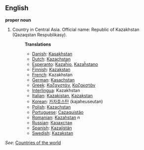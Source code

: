 ==English==

'''proper noun'''

# Country in Central Asia. Official name: Republic of Kazakhstan (Qazaqstan Respublikasy).
#:'''Translations'''
#:*[[Danish]]: [[Kasakhstan]]
#:*[[Dutch]]: [[Kazachstan]]
#:*[[Esperanto]]: [[Kazaĥio]], [[Kazaĥstano]]
#:*[[Finnish]]: [[Kazakstan]]
#:*[[French]]: Kazakhstan
#:*[[German]]: [[Kasachstan]]
#:*[[Greek]]: [[Καζαχστάν]], [[Καζακστάν]]
#:*[[Interlingua]]: Kazakhstan
#:*[[Italian]]: [[Kazakistan]], [[Kazakstan]]
#:*[[Korean]]: [[카자흐스탄]] (kajaheuseutan)
#:*[[Polish]]: [[Kazachstan]]
#:*[[Portuguese]]: [[Cazaquistão]]
#:*[[Romanian]]: [[Kazahstan]] ''n''
#:*[[Russian]]: [[Казахстан]]
#:*[[Spanish]]: [[Kazajistán]]
#:*[[Swedish]]: [[Kazakstan]]

''See'': [[Countries of the world]]